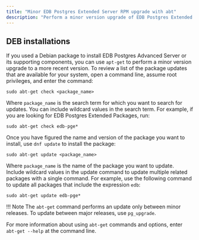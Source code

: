 ```yaml
---
title: "Minor EDB Postgres Extended Server RPM upgrade with abt"
description: "Perform a minor version upgrade of EDB Postgres Extended Server with the dnf package manager"
---
```


## DEB installations

If you used a Debian package to install EDB Postgres Advanced Server or its supporting components, you can use `apt-get` to perform a minor version upgrade to a more recent version. To review a list of the package updates that are available for your system, open a command line, assume root privileges, and enter the command:

```shell
sudo abt-get check <package_name>
```
Where `package_name` is the search term for which you want to search for updates. You can include wildcard values in the search term.
For example, if you are looking for EDB Postgres Extended Packages, run: 

```shell
sudo abt-get check edb-pge*
```

Once you have figured the name and version of the package you want to install, use `dnf update` to install the package:

```shell
sudo abt-get update <package_name>
```

Where `package_name` is the name of the package you want to update. Include wildcard values in the update command to update multiple related packages with a single command. For example, use the following command to update all packages that include the expression `edb`:

```shell
sudo abt-get update edb-pge*
```

!!! Note
    The `abt-get` command performs an update only between minor releases. To update between major releases, use `pg_upgrade`.

For more information about using `abt-get` commands and options, enter `abt-get --help` at the command line.